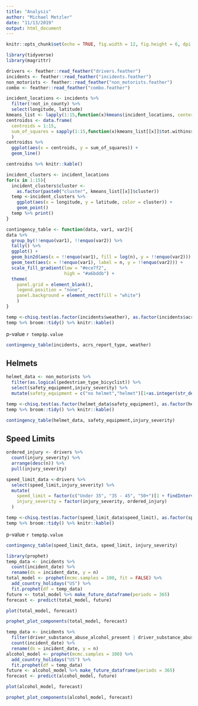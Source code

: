 ```yaml
---
title: "Analysis"
author: "Michael Metzler"
date: "11/13/2019"
output: html_document
---
```


```r
knitr::opts_chunk$set(echo = TRUE, fig.width = 12, fig.height = 6, dpi = 300)
```

```r
library(tidyverse)
library(magrittr)
```


```r
drivers <- feather::read_feather("drivers.feather")
incidents <- feather::read_feather("incidents.feather")
non_motorists <- feather::read_feather("non_motorists.feather")
combo <- feather::read_feather("combo.feather")
```

```r
incident_locations <- incidents %>%
  filter(!not_in_county) %>%
  select(longitude, latitude)
kmeans_list <- lapply(1:15,function(x)kmeans(incident_locations, centers = x, nstart = 25, iter.max = 100))
centroidss <- data.frame(
  centroids = 1:15,
  sum_of_squares = sapply(1:15,function(x)kmeans_list[[x]]$tot.withinss)
  )
centroidss %>%
  ggplot(aes(x = centroids, y = sum_of_squares)) +
  geom_line()
```
```r
centroidss %>% knitr::kable()
```


```r
incident_clusters <- incident_locations
for(x in 1:15){
  incident_clusters$cluster <- 
    as.factor(paste0("cluster", kmeans_list[[x]]$cluster))
  temp <-incident_clusters %>%
    ggplot(aes(x = longitude, y = latitude, color = cluster)) +
    geom_point()
  temp %>% print()
}
```

```r
contingency_table <- function(data, var1, var2){
data %>%
  group_by(!!enquo(var1), !!enquo(var2)) %>%
  tally() %>%
  ggplot() +
  geom_bin2d(aes(x = !!enquo(var1), fill = log(n), y = !!enquo(var2))) +
  geom_text(aes(x = !!enquo(var1), label = n, y = !!enquo(var2))) +
  scale_fill_gradient(low = "#ece7f2",
                      high = "#a6bddb") +
  theme(
    panel.grid = element_blank(),
    legend.position = "none",
    panel.background = element_rect(fill = "white")
    )
}
```


```r
temp <-chisq.test(as.factor(incidents$weather), as.factor(incidents$acrs_report_type))
temp %>% broom::tidy() %>% knitr::kable()
```

p-value `r temp$p.value`
```r
contingency_table(incidents, acrs_report_type, weather)
```

## Helmets

```r
helmet_data <- non_motorists %>%
  filter(as.logical(pedestrian_type_bicyclist)) %>%
  select(safety_equipment,injury_severity) %>%
  mutate(safety_equipment = c("no helmet","helmet")[1+as.integer(str_detect(tolower(safety_equipment), "helmet"))])

temp <-chisq.test(as.factor(helmet_data$safety_equipment), as.factor(helmet_data$injury_severity))
temp %>% broom::tidy() %>% knitr::kable()
```

```r
contingency_table(helmet_data, safety_equipment,injury_severity)
```


## Speed Limits

```r
ordered_injury <- drivers %>%
  count(injury_severity) %>%
  arrange(desc(n)) %>%
  pull(injury_severity)

speed_limit_data <-drivers %>%
  select(speed_limit,injury_severity) %>%
  mutate(
    speed_limit = factor(c("Under 35", "35 - 45", "50+")[1 + findInterval(speed_limit, c(31, 46))], levels = c("Under 35", "35 - 45", "50+")),
    injury_severity = factor(injury_severity, ordered_injury)
  )

temp <-chisq.test(as.factor(speed_limit_data$speed_limit), as.factor(speed_limit_data$injury_severity))
temp %>% broom::tidy() %>% knitr::kable()
```

p-value `r temp$p.value`

```r
contingency_table(speed_limit_data, speed_limit, injury_severity)
```
```r
library(prophet)
temp_data <- incidents %>%
  count(incident_date) %>% 
  rename(ds = incident_date, y = n)
total_model <- prophet(mcmc.samples = 100, fit = FALSE) %>%
  add_country_holidays("US") %>%
  fit.prophet(df = temp_data)
future <- total_model %>% make_future_dataframe(periods = 365)
forecast <- predict(total_model, future)
```

```r
plot(total_model, forecast)
```

```r
prophet_plot_components(total_model, forecast)
```

```r
temp_data <- incidents %>%
  filter(driver_substance_abuse_alcohol_present | driver_substance_abuse_alcohol_contributed) %>% 
  count(incident_date) %>% 
  rename(ds = incident_date, y = n)
alcohol_model <- prophet(mcmc.samples = 100) %>%
  add_country_holidays("US") %>%
  fit.prophet(df = temp_data)
future <- alcohol_model %>% make_future_dataframe(periods = 365)
forecast <- predict(alcohol_model, future)
```

```r
plot(alcohol_model, forecast)
```

```r
prophet_plot_components(alcohol_model, forecast)
```

